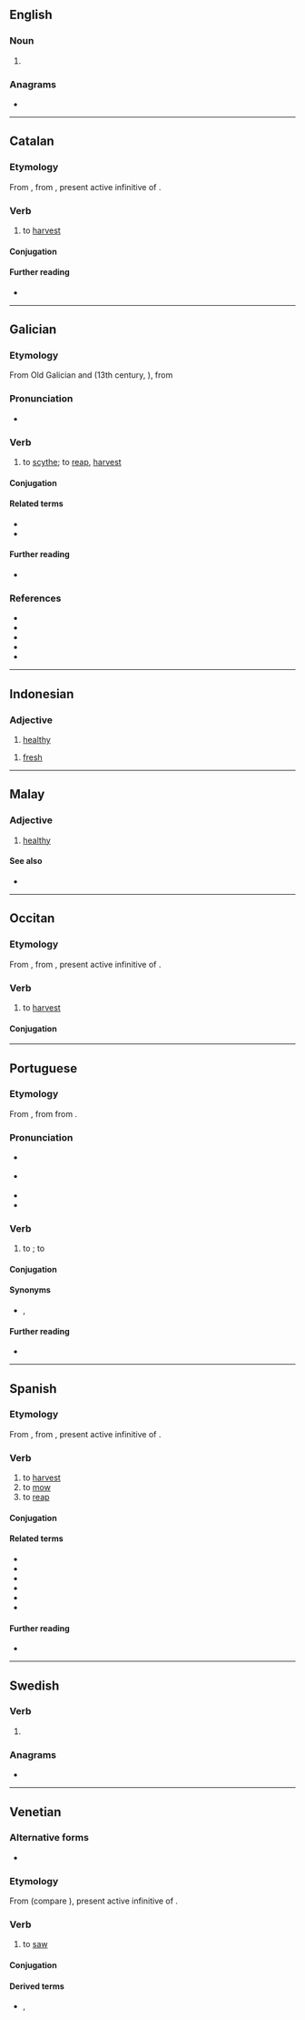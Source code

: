 {{also|Segar}}
==English==

===Noun===
{{en-noun}}

# {{obsolete form of|en|cigar}}

===Anagrams===
* {{anagrams|en|a=aegrs|Agers|GRASE|Regas|SEGRA|agers|gaser|gears|rages|regas|sager|sarge}}

----

==Catalan==

===Etymology===
From {{inh|ca|pro|segar}}, from {{inh|ca|la|secāre}}, present active infinitive of {{m|la|secō}}.

===Verb===
{{ca-verb}}

# to [[harvest]]

====Conjugation====
{{ca-conj-ar|seg}}

====Further reading====
* {{R:IEC2}}

----

==Galician==

===Etymology===
From Old Galician and {{inh|gl|roa-opt|segar||to cut, to reap}} (13th century, {{w|Cantigas de Santa Maria}}), from {{inh|gl|la|secō|secō, secāre|I cut, cut off}}

===Pronunciation===
* {{IPA|gl|/seˈɣaɾ/}}

===Verb===
{{gl-verb|seg|ar|pret=seguei}}

# to [[scythe]]; to [[reap]], [[harvest]]

====Conjugation====
{{gl-conj-car|seg|segu}}

====Related terms====
* {{l|gl|sega}}
* {{l|gl|segador}}

====Further reading====
* {{R:RAG}}

===References===
* {{R:DDGM}}
* {{R:gl:CX}}
* {{R:DDLG}}
* {{R:TILG}}
* {{R:TLPGP}}

----

==Indonesian==

===Adjective===
{{ms-adj}}

# [[healthy]]

# [[fresh]]

----

==Malay==

===Adjective===
{{ms-adj}}

# [[healthy]]

====See also====
* {{l|ms|sihat}}

----

==Occitan==

===Etymology===
From {{inh|oc|pro|segar}}, from {{inh|oc|la|secāre}}, present active infinitive of {{m|la|secō}}.

===Verb===
{{oc-verb|seg|ar}}

# to [[harvest]]

====Conjugation====
{{rfinfl|oc|verb}}

----

==Portuguese==

===Etymology===
From {{inh|pt|roa-opt|segar||to cut, to reap}}, from {{inh|pt|la|secō|secō, secāre|I cut, cut off}} from {{der|pt|ine-pro|*sek-||to cut}}.

===Pronunciation===
* {{a|Portugal}} {{IPA|pt|/sɨ.ˈɣaɾ/}}
* {{a|Brazil}} {{IPA|pt|/se.ˈɡa(ʁ)/}}
* {{homophones|pt|cegar}}
* {{hyphenation|pt|se|gar}}

===Verb===
{{pt-verb|se|gar}}

# to {{l|en|scythe}}; to {{l|en|reap}} {{gloss|to cut with a scythe}}

====Conjugation====
{{pt-conj|se|gar}}

====Synonyms====
* {{l|pt|ceifar}}, {{l|pt|gadanhar}}

====Further reading====
* {{R:DAN}}

----

==Spanish==

===Etymology===
From {{inh|es|osp|segar}}, from {{inh|es|la|secāre}}, present active infinitive of {{m|la|secō}}.

===Verb===
{{es-verb|seg|ar|pres=siego|pret=segué}}

# to [[harvest]]
# to [[mow]]
# to [[reap]]

====Conjugation====
{{es-conj-ar|s||p=-gar e-ie|combined=1}}

====Related terms====
* {{l|es|segable}}
* {{l|es|segadera}}
* {{l|es|segadero}}
* {{l|es|segador}}
* {{l|es|segadora}}
* {{l|es|siega}}

====Further reading====
* {{R:DRAE 2001}}

----

==Swedish==

===Verb===
{{head|sv|verb form}}

# {{sv-verb-form-pre|sega}}

===Anagrams===
* {{anagrams|sv|a=aegrs|gaser|segra}}

----

==Venetian==

===Alternative forms===
* {{l|vec|siegar}}

===Etymology===
From {{inh|vec|la|secāre}} (compare {{cog|it|segare}}), present active infinitive of {{m|la|secō}}.

===Verb===
{{head|vec|verb}}

# {{lb|vec|transitive}} to [[saw]]

====Conjugation====
{{vec-conj-auto}}

====Derived terms====
* {{l|vec|sega}}, {{l|vec|siega}}